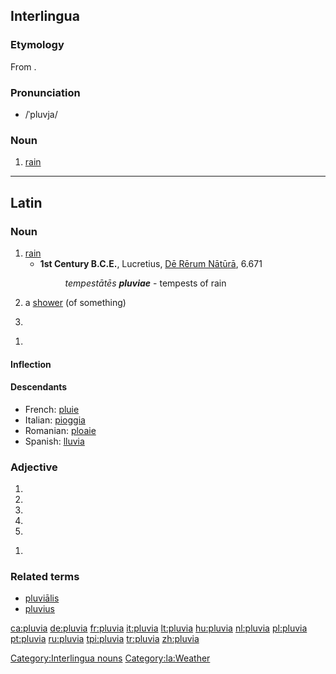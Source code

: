 ==Interlingua==

===Etymology===
From {{etyl|la|ia}} {{term|pluvia||rain|lang=la}}.

===Pronunciation===
* /ˈpluvja/

===Noun===
{{ia-noun|s}}

# [[rain]]

[[Category:Interlingua nouns]]

----

==Latin==

===Noun===
{{la-noun|pluvia|pluviae|pluviae|f|first}}

# [[rain]]
#* '''1st Century B.C.E.''', Lucretius, [[w:On the Nature of Things|Dē Rērum Nātūrā]], 6.671
#*: ''tempestātēs '''pluviae''''' - tempests of rain
# {{italbrac|later}} a [[shower]] (of something)
# {{inflection of|pluvia||voc|s|lang=la}}

{{infl|la|noun form|head=pluviā|g=f}}

# {{inflection of|pluvia||abl|s|lang=la}}

====Inflection====
{{ladecl1}}
{{la-decl-1st|pluvi}}

====Descendants====
* French: [[pluie]]
* Italian: [[pioggia]]
* Romanian: [[ploaie]]
* Spanish: [[lluvia]]

===Adjective===
{{la-adj-form|pluvia}}

# {{inflection of|pluvius||f|nom|s|lang=la}}
# {{inflection of|pluvius||f|voc|s|lang=la}}
# {{inflection of|pluvius||n|nom|p|lang=la}}
# {{inflection of|pluvius||n|acc|p|lang=la}}
# {{inflection of|pluvius||n|voc|p|lang=la}}

{{infl|la|adjective form|head=pluviā}}

# {{inflection of|pluvius||f|abl|s|lang=la}}

===Related terms===
* [[pluvialis|pluviālis]]
* [[pluvius]]

[[Category:la:Weather]]

[[ca:pluvia]]
[[de:pluvia]]
[[fr:pluvia]]
[[it:pluvia]]
[[lt:pluvia]]
[[hu:pluvia]]
[[nl:pluvia]]
[[pl:pluvia]]
[[pt:pluvia]]
[[ru:pluvia]]
[[tpi:pluvia]]
[[tr:pluvia]]
[[zh:pluvia]]